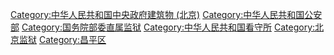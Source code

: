 {{Main}}

[[Category:中华人民共和国中央政府建筑物_(北京)|Category:中华人民共和国中央政府建筑物 (北京)]]
[[Category:中华人民共和国公安部|Category:中华人民共和国公安部]]
[[Category:国务院部委直属监狱|Category:国务院部委直属监狱]]
[[Category:中华人民共和国看守所|Category:中华人民共和国看守所]]
[[Category:北京监狱|Category:北京监狱]]
[[Category:昌平区|Category:昌平区]]